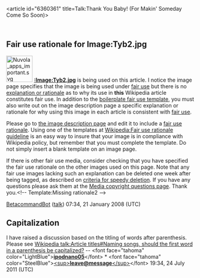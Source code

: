 <article id="6360361" title=Talk:Thank You Baby! (For Makin' Someday Come So Soon)>
	<talkpage id="6360361" title="Talk:Thank You Baby! (For Makin' Someday Come So Soon)">
{{WikiProjectSongs|class=start}}

==Fair use rationale for Image:Tyb2.jpg==
[[Image:Nuvola apps important.svg|70px|left]]
'''[[:Image:Tyb2.jpg]]''' is being used on this article. I notice the image page specifies that the image is being used under [[Wikipedia:Fair use|fair use]] but there is no [[Wikipedia:Fair use rationale guideline|explanation or rationale]] as to why its use in '''this''' Wikipedia article constitutes fair use. In addition to the [[Wikipedia:Image copyright tags/Fair use|boilerplate fair use template]], you must also write out on the image description page a specific explanation or rationale for why using this image in each article is consistent with [[WP:FU|fair use]].

Please go to [[:Image:Tyb2.jpg|the image description page]] and edit it to include a [[Wikipedia:Fair use rationale guideline |fair use rationale]]. Using one of the templates at [[Wikipedia:Fair use rationale guideline]] is an easy way to insure that your image is in compliance with Wikipedia policy, but remember that you must complete the template. Do not simply insert a blank template on an image page.

If there is  other fair use media, consider checking that you have specified the fair use rationale on the other images used on this page.  Note that any fair use images lacking such an explanation can be deleted one week after being tagged, as described on [[Wikipedia:Criteria for speedy deletion#Images.2FMedia|criteria for speedy deletion]]. If you have any questions please ask them at the [[Wikipedia:Media copyright questions|Media copyright questions page]]. Thank you.&lt;!-- Template:Missing rationale2 --&gt;

[[User:BetacommandBot|BetacommandBot]] ([[User talk:BetacommandBot|talk]]) 07:34, 21 January 2008 (UTC)

== Capitalization  ==

I have raised a discussion based on the titling of words after parenthesis. Please see [[Wikipedia talk:Article titles#Naming songs, should the first word in a parenthesis be capitalized?]] -- &lt;font face=&quot;tahoma&quot; color=&quot;LightBlue&quot;&gt;[[User:Ipodnano05|'''ipodnano05''']]&lt;/font&gt; * &lt;font face=&quot;tahoma&quot; color=&quot;SteelBlue&quot;&gt;[[User talk:Ipodnano05|&lt;sup&gt;'''leave@message'''&lt;/sup&gt;]]&lt;/font&gt; 19:34, 24 July 2011 (UTC)
	</talkpage>
</article>